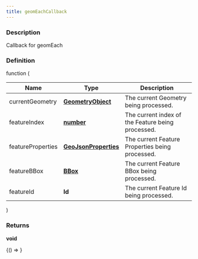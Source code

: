 ```yaml
---
title: geomEachCallback
---
```



### Description

Callback for geomEach

### Definition

function (

| Name              | Type                                                                                            | Description                                       |
| ----------------- | ----------------------------------------------------------------------------------------------- | ------------------------------------------------- |
| currentGeometry   | **[GeometryObject](https://tools.ietf.org/html/rfc7946#section-3.1)**                           | The current Geometry being processed.             |
| featureIndex      | **[number](https://developer.mozilla.org/docs/Web/JavaScript/Reference/Global_Objects/Number)** | The current index of the Feature being processed. |
| featureProperties | **[GeoJsonProperties](https://tools.ietf.org/html/rfc7946#section-3.2)**                        | The current Feature Properties being processed.   |
| featureBBox       | **[BBox](https://tools.ietf.org/html/rfc7946#section-5)**                                       | The current Feature BBox being processed.         |
| featureId         | **Id**                                                                                          | The current Feature Id being processed.           |

)

### Returns

**void**

<!-- Expose turf as global var for experimenting in the browser console -->

<BrowserOnly>{() => <WindowTurfGlobal turf={turf} />}</BrowserOnly>
